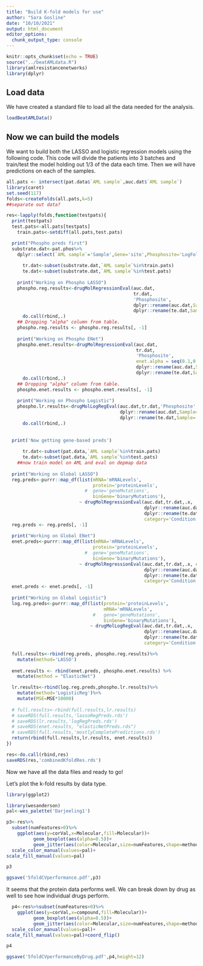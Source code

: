 ```yaml
---
title: "Build K-fold models for use"
author: "Sara Gosline"
date: "10/10/2021"
output: html_document
editor_options: 
  chunk_output_type: console
---
```


```r
knitr::opts_chunk$set(echo = TRUE)
source("../beatAMLdata.R")
library(amlresistancenetworks)
library(dplyr)
```

## Load data
We have created a standard file to load all the data needed for the analysis.

```r
loadBeatAMLData()
```

## Now we can build the models

We want to build both the LASSO and logistic regression models using the following code. This code will divide the patients into 3 batches and train/test the model holding out 1/3 of the data each time. Then we will have predictions on each of the samples. 

```r

all.pats <- intersect(pat.data$`AML sample`,auc.dat$`AML sample`)
library(caret)
set.seed(117)
folds<-createFolds(all.pats,k=5)
##separate out data?

res<-lapply(folds,function(testpats){
  print(testpats)
  test.pats<-all.pats[testpats]
    train.pats<-setdiff(all.pats,test.pats)

  print("Phospho preds first")
  substrate.dat<-pat.phos%>%
    dplyr::select(`AML sample`='Sample',Gene='site',Phosphosite='LogFoldChange')
  
      tr.dat<-subset(substrate.dat,`AML sample`%in%train.pats)
      te.dat<-subset(substrate.dat,`AML sample`%in%test.pats)
      
    print("Working on Phospho LASSO")
    phospho.reg.results<-drugMolRegressionEval(auc.dat,
                                               tr.dat,
                                               'Phosphosite',
                                               dplyr::rename(auc.dat,Sample='AML sample'),
                                               dplyr::rename(te.dat,Sample='AML sample'))%>%
      do.call(rbind,.)
    ## Dropping "alpha" column from table.
    phospho.reg.results <- phospho.reg.results[, -1]
    
    print("Working on Phospho ENet")
    phospho.enet.results<-drugMolRegressionEval(auc.dat,
                                                tr.dat,
                                                'Phosphosite',
                                                enet.alpha = seq(0.1,0.9,0.1),
                                                dplyr::rename(auc.dat,Sample='AML sample'),
                                                dplyr::rename(te.dat,Sample='AML sample'))%>%
      do.call(rbind,.)
    ## Dropping "alpha" column from table.
    phospho.enet.results <- phospho.enet.results[, -1]
      
    print("Working on Phospho Logistic")
    phospho.lr.results<-drugMolLogRegEval(auc.dat,tr.dat,'Phosphosite',
                                          dplyr::rename(auc.dat,Sample='AML sample'),
                                          dplyr::rename(te.dat,Sample='AML sample'))%>%
      do.call(rbind,.)
  
    
  print('Now getting gene-based preds')
  
      tr.dat<-subset(pat.data,`AML sample`%in%train.pats)
      te.dat<-subset(pat.data,`AML sample`%in%test.pats)
    ##now train model on AML and eval on depmap data
      
  print("Working on Global LASSO")
  reg.preds<-purrr::map_df(list(mRNA='mRNALevels',
                                protein='proteinLevels',
                             #  gene='geneMutations',
                                binGene='binaryMutations'),
                           ~ drugMolRegressionEval(auc.dat,tr.dat,.x,
                                                   dplyr::rename(auc.dat,Sample='AML sample'),
                                                   dplyr::rename(te.dat,Sample='AML sample'),
                                                   category='Condition'))
  reg.preds <- reg.preds[, -1]
  
  print("Working on Global ENet")
  enet.preds<-purrr::map_df(list(mRNA='mRNALevels',
                                protein='proteinLevels',
                             #  gene='geneMutations',
                                binGene='binaryMutations'),
                           ~ drugMolRegressionEval(auc.dat,tr.dat,.x, enet.alpha = seq(0.1,0.9,0.1),
                                                   dplyr::rename(auc.dat,Sample='AML sample'),
                                                   dplyr::rename(te.dat,Sample='AML sample'),
                                                   category='Condition'))
  enet.preds <- enet.preds[, -1]
  
  print("Working on Global Logistic")
  log.reg.preds<-purrr::map_df(list(protein='proteinLevels',
                                    mRNA='mRNALevels',
                                #   gene='geneMutations',
                                    binGene='binaryMutations'),
                               ~ drugMolLogRegEval(auc.dat,tr.dat,.x,
                                                   dplyr::rename(auc.dat,Sample='AML sample'),
                                                   dplyr::rename(te.dat,Sample='AML sample'),
                                                   category='Condition'))

  full.results<-rbind(reg.preds, phospho.reg.results)%>%
    mutate(method='LASSO')
  
  enet.results <- rbind(enet.preds, phospho.enet.results) %>%
    mutate(method = "ElasticNet")

  lr.results<-rbind(log.reg.preds,phospho.lr.results)%>%
    mutate(method='LogisticReg')%>%
    mutate(MSE=MSE*10000)
  
  # full.results<-rbind(full.results,lr.results)
  # saveRDS(full.results,'lassoRegPreds.rds')
  # saveRDS(lr.results,'logRegPreds.rds')
  # saveRDS(enet.results, "elasticNetPreds.rds")
  # saveRDS(full.results,'mostlyCompletePredictions.rds')
  return(rbind(full.results,lr.results, enet.results))
})

res<-do.call(rbind,res)
saveRDS(res,'combinedKfoldRes.rds')
```

Now we have all the data files and ready to go!

Let's plot the k-fold results by data type. 
```r
library(ggplot2)

library(wesanderson)
pal<-wes_palette('Darjeeling1')

p3<-res%>%
  subset(numFeatures>0)%>%
    ggplot(aes(y=corVal,x=Molecular,fill=Molecular))+
          geom_boxplot(aes(alpha=0.5))+
          geom_jitter(aes(color=Molecular,size=numFeatures,shape=method))+
  scale_color_manual(values=pal)+
scale_fill_manual(values=pal)

p3

ggsave('5foldCVperformance.pdf',p3)

```

It seems that the protein data performs well. We can break down by drug as well to see how individual drugs perform.

```r

  p4<-res%>%subset(numFeatures>0)%>%
    ggplot(aes(y=corVal,x=compound,fill=Molecular))+
          geom_boxplot(aes(alpha=0.5))+
          geom_jitter(aes(color=Molecular,size=numFeatures,shape=method))+
  scale_color_manual(values=pal)+
scale_fill_manual(values=pal)+coord_flip()

p4

ggsave('5foldCVperformanceByDrug.pdf',p4,height=12)
```